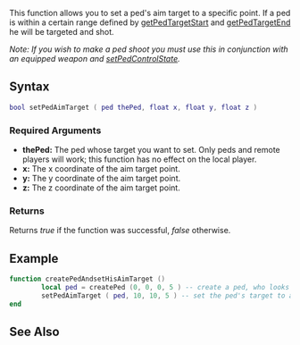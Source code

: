 
{{Client function}}
This function allows you to set a ped's aim target to a specific point. If a ped is within a certain range defined by [[/getPedTargetStart.md|getPedTargetStart]] and [[/getPedTargetEnd.md|getPedTargetEnd]] he will be targeted and shot. 

''Note: If you wish to make a ped shoot you must use this in conjunction with an equipped weapon and [[/setPedControlState.md|setPedControlState]].''

==Syntax== 
<syntaxhighlight lang="lua">
bool setPedAimTarget ( ped thePed, float x, float y, float z )
</syntaxhighlight> 

===Required Arguments=== 
*'''thePed:''' The ped whose target you want to set. Only peds and remote players will work; this function has no effect on the local player.
*'''x:''' The x coordinate of the aim target point.
*'''y:''' The y coordinate of the aim target point.
*'''z:''' The z coordinate of the aim target point.

===Returns===
Returns ''true'' if the function was successful, ''false'' otherwise.

==Example==
<syntaxhighlight lang="lua">
function createPedAndsetHisAimTarget ()
        local ped = createPed (0, 0, 0, 5 ) -- create a ped, who looks like cj, in the middle of the map
        setPedAimTarget ( ped, 10, 10, 5 ) -- set the ped's target to a point in North-East
end
</syntaxhighlight>

==See Also==
{{Client ped functions}}